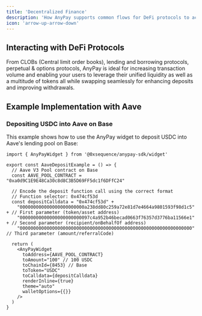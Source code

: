 ```yaml
---
title: 'Decentralized Finance'
description: 'How AnyPay supports common flows for DeFi protocols to accelerate TVL and activity.'
icon: 'arrow-up-arrow-down'
---
```



## Interacting with DeFi Protocols

From CLOBs (Central limit order books), lending and borrowing protocols, perpetual & options protocols, AnyPay is ideal for increasing transaction volume and enabling your users to leverage their unified liquidity as well as a multitude of tokens all while swapping seamlessly for enhancing deposits and improving withdrawals.

## Example Implementation with Aave

### Depositing USDC into Aave on Base

This example shows how to use the AnyPay widget to deposit USDC into Aave's lending pool on Base:

```tsx
import { AnyPayWidget } from '@0xsequence/anypay-sdk/widget'

export const AaveDepositExample = () => {
  // Aave V3 Pool contract on Base
  const AAVE_POOL_CONTRACT = "0xa0d9C1E9E48Ca30c8d8C3B5D69FF5dc1f6DFfC24"
  
  // Encode the deposit function call using the correct format
  // Function selector: 0x474cf53d
  const depositCalldata = "0x474cf53d" + 
    "000000000000000000000000a238dd80c259a72e81d7e4664a9801593f98d1c5" + // First parameter (token/asset address)
    "00000000000000000000000097c4a952b46becad0663f76357d3776ba11566e1" + // Second parameter (recipient/onBehalfOf address)
    "0000000000000000000000000000000000000000000000000000000000000000"   // Third parameter (amount/referralCode)

  return (
    <AnyPayWidget
      toAddress={AAVE_POOL_CONTRACT}
      toAmount="100" // 100 USDC
      toChainId={8453} // Base
      toToken="USDC"
      toCalldata={depositCalldata}
      renderInline={true}
      theme="auto"
      walletOptions={{}}
    />
  )
}
```

